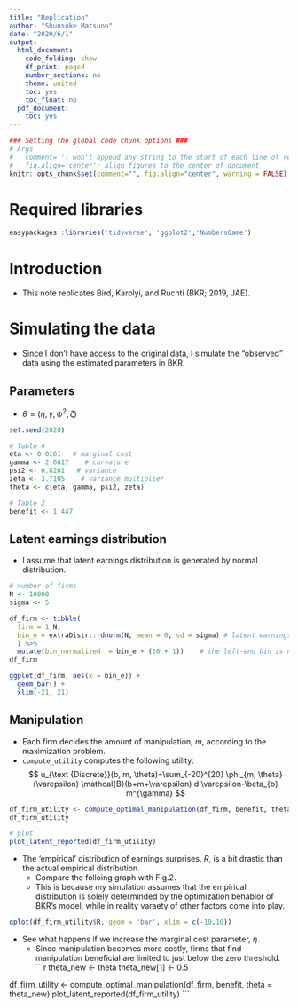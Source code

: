 ```yaml
---
title: "Replication"
author: "Shunsuke Matsuno"
date: "2020/6/1"
output:
  html_document:
    code_folding: show
    df_print: paged
    number_sections: no
    theme: united
    toc: yes
    toc_float: no
  pdf_document:
    toc: yes
---
```


```r
### Setting the global code chunk options ###
# Args
#   comment='': won't append any string to the start of each line of results
#   fig.align='center': align figures to the center of document
knitr::opts_chunk$set(comment="", fig.align="center", warning = FALSE)
```
# Required libraries
```r
easypackages::libraries('tidyverse', 'ggplot2','NumbersGame')
```


# Introduction
- This note replicates Bird, Karolyi, and Ruchti (BKR; 2019, JAE).

# Simulating the data
- Since I don't have access to the original data, I simulate the "observed" data using the estimated parameters in BKR.

## Parameters
- $\theta = (\eta, \gamma, \psi^2, \zeta)$
```r
set.seed(2020)

# Table 4
eta <- 0.0161   # marginal cost
gamma <- 2.0817    # curvature
psi2 <- 0.8201   # variance
zeta <- 3.7105    # variance multiplier
theta <- c(eta, gamma, psi2, zeta)

# Table 2
benefit <- 1.447
```

## Latent earnings distribution
- I assume that latent earnings distribution is generated by normal distribution.
```r
# number of firms
N <- 10000
sigma <- 5

df_firm <- tibble(
  firm = 1:N,
  bin_e = extraDistr::rdnorm(N, mean = 0, sd = sigma) # latent earnings surprize
  ) %>% 
  mutate(bin_normalized  = bin_e + (20 + 1))    # the left-end bin is normalized (labeled) as 1
df_firm

ggplot(df_firm, aes(x = bin_e)) +
  geom_bar() +
  xlim(-21, 21)
```

## Manipulation
- Each firm decides the amount of manipulation, $m$, according to the maximization problem.
- `compute_utility` computes the following utility:
$$
u_{\text {Discrete}}(b, m, \theta)=\sum_{-20}^{20} \phi_{m, \theta}(\varepsilon) \mathcal{B}(b+m+\varepsilon) d \varepsilon-\beta_{b} m^{\gamma}
$$
```r
df_firm_utility <- compute_optimal_manipulation(df_firm, benefit, theta)
df_firm_utility
```

```r
# plot
plot_latent_reported(df_firm_utility)
```

- The 'empirical' distribution of earnings surprises, $R$, is a bit drastic than the actual empirical distribution.
    - Compare the folloing graph with Fig.2.
    - This is because my simulation assumes that the empirical distribution is solely determinded by the optimization behabior of BKR's model, while in reality varaety of other factors come into play.
    
```r
qplot(df_firm_utility$R, geom = 'bar', xlim = c(-10,10))
```

- See what happens if we increase the marginal cost parameter, $\eta$.
    - Since manipulation becomes more costly, firms that find manipulation beneficial are limited to just below the zero threshold.
```r
theta_new <- theta
theta_new[1] <- 0.5

df_firm_utility <- compute_optimal_manipulation(df_firm, benefit, theta = theta_new)
plot_latent_reported(df_firm_utility)
```

